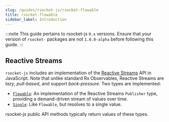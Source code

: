 ```yaml
---
slug: /guides/rsocket-js/rsocket-flowable
title: rsocket-flowable
sidebar_label: Introduction
---
```


:::note
This guide pertains to rsocket-js `0.x` versions. Ensure that your version of `rsocket-` packages are not `1.0.0-alpha` before following this guide.
:::

## Reactive Streams

`rsocket-js` includes an implementation of the [Reactive Streams](http://www.reactive-streams.org/)
API in JavaScript. Note that unlike standard Rx Observables, Reactive Streams are
_lazy_, _pull-based_, and support _back-pressure_. Two types are implemented:

- [`Flowable`](./flowable.mdx): An implementation of the Reactive Streams `Publisher` type,
  providing a demand-driven stream of values over time.
- [`Single`](./single.mdx): Like `Flowable`, but resolves to a single value.

rsocket-js public API methods typically return values of these types.
